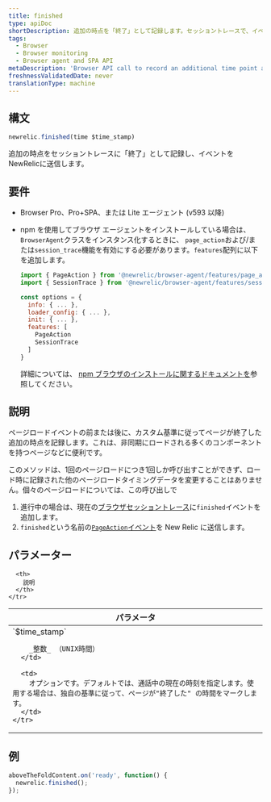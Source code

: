 ```yaml
---
title: finished
type: apiDoc
shortDescription: 追加の時点を「終了」として記録します。セッショントレースで、イベントをNewRelicに送信します。
tags:
  - Browser
  - Browser monitoring
  - Browser agent and SPA API
metaDescription: 'Browser API call to record an additional time point as a finished event in a browser session trace, and report it to New Relic.'
freshnessValidatedDate: never
translationType: machine
---
```


## 構文

```js
newrelic.finished(time $time_stamp)
```

追加の時点をセッショントレースに「終了」として記録し、イベントをNewRelicに送信します。

## 要件

* Browser Pro、Pro+SPA、または Lite エージェント (v593 以降)

* npm を使用してブラウザ エージェントをインストールしている場合は、 `BrowserAgent`クラスをインスタンス化するときに、 `page_action`および/または`session_trace`機能を有効にする必要があります。`features`配列に以下を追加します。

  ```js
  import { PageAction } from '@newrelic/browser-agent/features/page_action'
  import { SessionTrace } from '@newrelic/browser-agent/features/session_trace';

  const options = {
    info: { ... },
    loader_config: { ... },
    init: { ... },
    features: [
      PageAction
      SessionTrace
    ]
  }
  ```

  詳細については、 [npm ブラウザのインストールに関するドキュメントを](https://www.npmjs.com/package/@newrelic/browser-agent#new-relic-browser-agent)参照してください。

## 説明

ページロードイベントの前または後に、カスタム基準に従ってページが終了した追加の時点を記録します。これは、非同期にロードされる多くのコンポーネントを持つページなどに便利です。

このメソッドは、1回のページロードにつき1回しか呼び出すことができず、ロード時に記録された他のページロードタイミングデータを変更することはありません。個々のページロードについては、この呼び出しで

1. 進行中の場合は、現在の[ブラウザセッショントレース](/docs/browser/new-relic-browser/browser-pro-features/session-traces-exploring-webpages-life-cycle)に`finished`イベントを追加します。
2. `finished`という名前の[`PageAction`イベント](/docs/insights/explore-data/attributes/browser-default-attributes-insights#pageaction-list)を New Relic に送信します。

## パラメーター

<table>
  <thead>
    <tr>
      <th width="25%">
        パラメータ
      </th>

      <th>
        説明
      </th>
    </tr>
  </thead>

  <tbody>
    <tr>
      <td>
        `$time_stamp`

        _整数_ （UNIX時間）
      </td>

      <td>
        オプションです。デフォルトでは、通話中の現在の時刻を指定します。使用する場合は、独自の基準に従って、ページが"終了した" の時間をマークします。
      </td>
    </tr>
  </tbody>
</table>

## 例

```js
aboveTheFoldContent.on('ready', function() {
  newrelic.finished();
});
```
